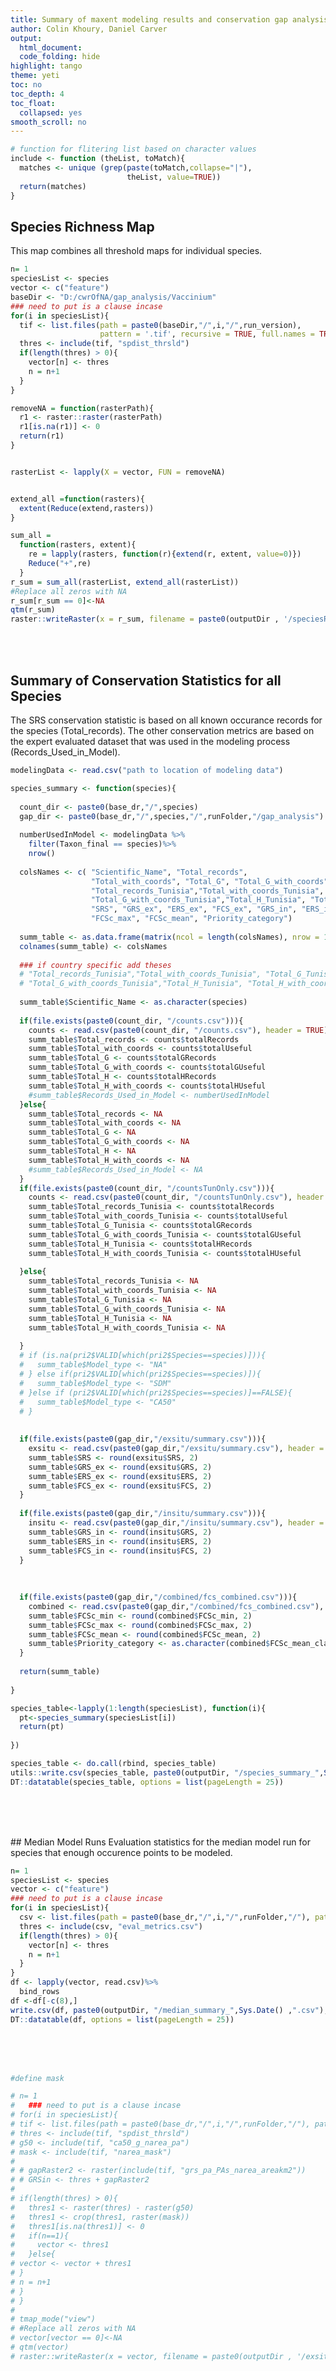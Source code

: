 ```yaml
---
title: Summary of maxent modeling results and conservation gap analysis results per taxon
author: Colin Khoury, Daniel Carver
output:
  html_document:
  code_folding: hide
highlight: tango
theme: yeti
toc: no
toc_depth: 4
toc_float:
  collapsed: yes
smooth_scroll: no
---
```

  
```r
# function for flitering list based on character values
include <- function (theList, toMatch){
  matches <- unique (grep(paste(toMatch,collapse="|"),
                          theList, value=TRUE))
  return(matches)
}
```


## Species Richness Map
This map combines all threshold maps for individual species.


```r
n= 1
speciesList <- species
vector <- c("feature")
baseDir <- "D:/cwrOfNA/gap_analysis/Vaccinium"
### need to put is a clause incase
for(i in speciesList){
  tif <- list.files(path = paste0(baseDir,"/",i,"/",run_version),
                    pattern = '.tif', recursive = TRUE, full.names = TRUE)
  thres <- include(tif, "spdist_thrsld")
  if(length(thres) > 0){
    vector[n] <- thres
    n = n+1
  }
}

removeNA = function(rasterPath){
  r1 <- raster::raster(rasterPath)
  r1[is.na(r1)] <- 0
  return(r1)
}


rasterList <- lapply(X = vector, FUN = removeNA)


extend_all =function(rasters){
  extent(Reduce(extend,rasters))
}

sum_all =
  function(rasters, extent){
    re = lapply(rasters, function(r){extend(r, extent, value=0)})
    Reduce("+",re)
  }
r_sum = sum_all(rasterList, extend_all(rasterList))
#Replace all zeros with NA
r_sum[r_sum == 0]<-NA
qtm(r_sum)
raster::writeRaster(x = r_sum, filename = paste0(outputDir , '/speciesRichness'), format = "GTiff",overwrite=TRUE)

```
<br>
<br>

  
## Summary of Conservation Statistics for all Species
  
The SRS conservation statistic is based on all known occurance records for the species (Total_records). The other conservation metrics are based on the expert evaluated dataset that was used in the modeling process (Records_Used_in_Model).   


```r

modelingData <- read.csv("path to location of modeling data")

species_summary <- function(species){
  
  count_dir <- paste0(base_dr,"/",species)
  gap_dir <- paste0(base_dr,"/",species,"/",runFolder,"/gap_analysis")
  
  numberUsedInModel <- modelingData %>%
    filter(Taxon_final == species)%>%
    nrow()
  
  colsNames <- c( "Scientific_Name", "Total_records",
                  "Total_with_coords", "Total_G", "Total_G_with_coords", "Total_H", "Total_H_with_coords",
                  "Total_records_Tunisia","Total_with_coords_Tunisia", "Total_G_Tunisia",
                  "Total_G_with_coords_Tunisia","Total_H_Tunisia", "Total_H_with_coords_Tunisia",
                  "SRS", "GRS_ex", "ERS_ex", "FCS_ex", "GRS_in", "ERS_in", "FCS_in", "FCSc_min",
                  "FCSc_max", "FCSc_mean", "Priority_category")
  
  summ_table <- as.data.frame(matrix(ncol = length(colsNames), nrow = 1))
  colnames(summ_table) <- colsNames
  
  ### if country specific add theses
  # "Total_records_Tunisia","Total_with_coords_Tunisia", "Total_G_Tunisia",
  # "Total_G_with_coords_Tunisia","Total_H_Tunisia", "Total_H_with_coords_Tunisia",
  
  summ_table$Scientific_Name <- as.character(species)
  
  if(file.exists(paste0(count_dir, "/counts.csv"))){
    counts <- read.csv(paste0(count_dir, "/counts.csv"), header = TRUE)
    summ_table$Total_records <- counts$totalRecords
    summ_table$Total_with_coords <- counts$totalUseful
    summ_table$Total_G <- counts$totalGRecords
    summ_table$Total_G_with_coords <- counts$totalGUseful
    summ_table$Total_H <- counts$totalHRecords
    summ_table$Total_H_with_coords <- counts$totalHUseful
    #summ_table$Records_Used_in_Model <- numberUsedInModel
  }else{
    summ_table$Total_records <- NA
    summ_table$Total_with_coords <- NA
    summ_table$Total_G <- NA
    summ_table$Total_G_with_coords <- NA
    summ_table$Total_H <- NA
    summ_table$Total_H_with_coords <- NA
    #summ_table$Records_Used_in_Model <- NA
  }
  if(file.exists(paste0(count_dir, "/countsTunOnly.csv"))){
    counts <- read.csv(paste0(count_dir, "/countsTunOnly.csv"), header = TRUE)
    summ_table$Total_records_Tunisia <- counts$totalRecords
    summ_table$Total_with_coords_Tunisia <- counts$totalUseful
    summ_table$Total_G_Tunisia <- counts$totalGRecords
    summ_table$Total_G_with_coords_Tunisia <- counts$totalGUseful
    summ_table$Total_H_Tunisia <- counts$totalHRecords
    summ_table$Total_H_with_coords_Tunisia <- counts$totalHUseful
    
  }else{
    summ_table$Total_records_Tunisia <- NA
    summ_table$Total_with_coords_Tunisia <- NA
    summ_table$Total_G_Tunisia <- NA
    summ_table$Total_G_with_coords_Tunisia <- NA
    summ_table$Total_H_Tunisia <- NA
    summ_table$Total_H_with_coords_Tunisia <- NA
    
  }
  # if (is.na(pri2$VALID[which(pri2$Species==species)])){
  #   summ_table$Model_type <- "NA"
  # } else if(pri2$VALID[which(pri2$Species==species)]){
  #   summ_table$Model_type <- "SDM"
  # }else if (pri2$VALID[which(pri2$Species==species)]==FALSE){
  #   summ_table$Model_type <- "CA50"
  # }
  
  
  if(file.exists(paste0(gap_dir,"/exsitu/summary.csv"))){
    exsitu <- read.csv(paste0(gap_dir,"/exsitu/summary.csv"), header = TRUE)
    summ_table$SRS <- round(exsitu$SRS, 2)
    summ_table$GRS_ex <- round(exsitu$GRS, 2)
    summ_table$ERS_ex <- round(exsitu$ERS, 2)
    summ_table$FCS_ex <- round(exsitu$FCS, 2)
  }
  
  if(file.exists(paste0(gap_dir,"/insitu/summary.csv"))){
    insitu <- read.csv(paste0(gap_dir,"/insitu/summary.csv"), header = TRUE)
    summ_table$GRS_in <- round(insitu$GRS, 2)
    summ_table$ERS_in <- round(insitu$ERS, 2)
    summ_table$FCS_in <- round(insitu$FCS, 2)
  }
  
  
  
  if(file.exists(paste0(gap_dir,"/combined/fcs_combined.csv"))){
    combined <- read.csv(paste0(gap_dir,"/combined/fcs_combined.csv"), header = TRUE)
    summ_table$FCSc_min <- round(combined$FCSc_min, 2)
    summ_table$FCSc_max <- round(combined$FCSc_max, 2)
    summ_table$FCSc_mean <- round(combined$FCSc_mean, 2)
    summ_table$Priority_category <- as.character(combined$FCSc_mean_class)
  }
  
  return(summ_table)
  
}

species_table<-lapply(1:length(speciesList), function(i){
  pt<-species_summary(speciesList[i])
  return(pt)
  
})

species_table <- do.call(rbind, species_table)
utils::write.csv(species_table, paste0(outputDir, "/species_summary_",Sys.Date() ,".csv"), row.names = FALSE, quote = FALSE)
DT::datatable(species_table, options = list(pageLength = 25))

```



<br>
  <br>
  <br>
  
  
  ## Median Model Runs
  Evaluation statistics for the median model run for species that enough occurence points to be modeled.

```r
n= 1
speciesList <- species
vector <- c("feature")
### need to put is a clause incase
for(i in speciesList){
  csv <- list.files(path = paste0(base_dr,"/",i,"/",runFolder,"/"), pattern = '.csv', recursive = TRUE, full.names = TRUE)
  thres <- include(csv, "eval_metrics.csv")
  if(length(thres) > 0){
    vector[n] <- thres
    n = n+1
  }
}
df <- lapply(vector, read.csv)%>%
  bind_rows
df <-df[-c(8),]
write.csv(df, paste0(outputDir, "/median_summary_",Sys.Date() ,".csv"), row.names = FALSE, quote = FALSE)
DT::datatable(df, options = list(pageLength = 25))

```

<br>
  <br>
  <br>
  
  <!-- ## Priority locations for further collecting -->
  <!-- This richness map shows the overlapping potential distributions of taxa - only where they have not yet been collected previously (i.e. not within 50 km of an existing germplasm accession point). High values are areas where many species might be found and have not yet been collected, and therefore may represent geographic targets for efficient collecting in the future -->
  
  
  ```r
#define mask

# n= 1
#   ### need to put is a clause incase
# for(i in speciesList){
# tif <- list.files(path = paste0(base_dr,"/",i,"/",runFolder,"/"), pattern = '.tif', recursive = TRUE, full.names = TRUE)
# thres <- include(tif, "spdist_thrsld")
# g50 <- include(tif, "ca50_g_narea_pa")
# mask <- include(tif, "narea_mask")
#
# # gapRaster2 <- raster(include(tif, "grs_pa_PAs_narea_areakm2"))
# # GRSin <- thres + gapRaster2
#
# if(length(thres) > 0){
#   thres1 <- raster(thres) - raster(g50)
#   thres1 <- crop(thres1, raster(mask))
#   thres1[is.na(thres1)] <- 0
#   if(n==1){
#     vector <- thres1
#   }else{
# vector <- vector + thres1
# }
# n = n+1
# }
# }
#
# tmap_mode("view")
# #Replace all zeros with NA
# vector[vector == 0]<-NA
# qtm(vector)
# raster::writeRaster(x = vector, filename = paste0(outputDir , '/exsituGapRichness'), format = "GTiff")


```

